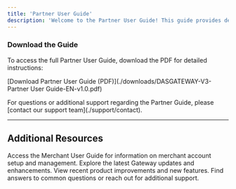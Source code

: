 ```yaml
---
title: 'Partner User Guide'
description: 'Welcome to the Partner User Guide! This guide provides detailed instructions for partners on how to onboard merchants, manage partner accounts, and effectively utilize the Gateway system. It covers everything from account creation, document submission, and managing merchant relationships to leveraging advanced Gateway features for seamless operations.'
---
```


### **Download the Guide**

To access the full Partner User Guide, download the PDF for detailed instructions:

[Download Partner User Guide (PDF)](./downloads/DASGATEWAY-V3-Partner User Guide-EN-v1.0.pdf)

<Note>
  For questions or additional support regarding the Partner Guide, please [contact our support team](./support/contact).
</Note>

***

## **Additional Resources**

<CardGroup>
  <Card title="Merchant User Guide" icon="file" href="/support/merchantguide">
    Access the Merchant User Guide for information on merchant account setup and management.
  </Card>

  <Card title="Gateway Release Notes" icon="file-lines" href="/change-logs/release-notes">
    Explore the latest Gateway updates and enhancements.
  </Card>

  <Card title="Product Updates" icon="pen-to-square" href="/change-logs/product-updates">
    View recent product improvements and new features.
  </Card>

  <Card title="FAQs & Support" icon="comments-question" href="/support/faqs">
    Find answers to common questions or reach out for additional support.
  </Card>
</CardGroup>
